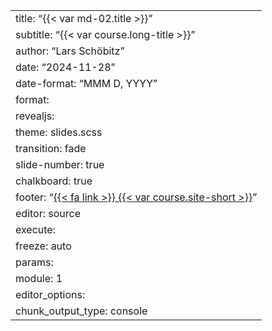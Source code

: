 ---
title: "{{< var md-02.title >}}"
subtitle: "{{< var course.long-title >}}"
author: "Lars Schöbitz"
date: "2024-11-28"
date-format: "MMM D, YYYY"
format: 
  revealjs: 
    theme: slides.scss
    transition: fade
    slide-number: true
    chalkboard: true
footer: "[{{< fa link >}} {{< var course.site-short >}}]({{< var course.site >}})"
editor: source
execute:
  freeze: auto
params:
    module: 1
editor_options: 
  chunk_output_type: console
---